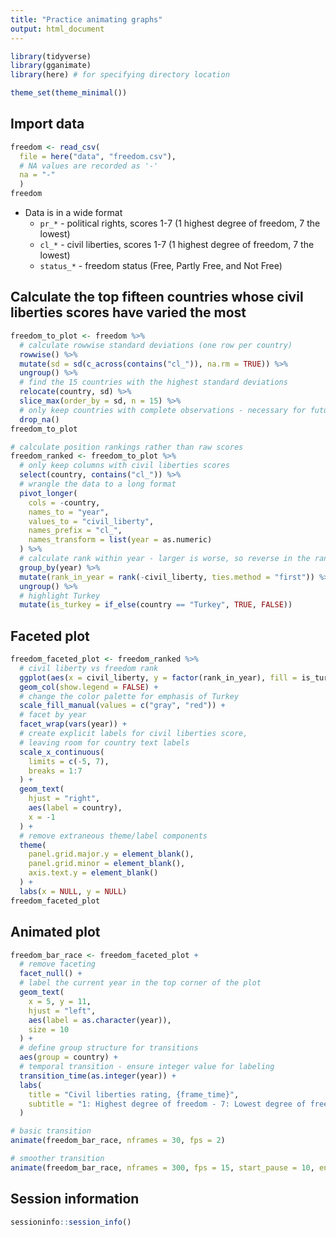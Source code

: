 ```yaml
---
title: "Practice animating graphs"
output: html_document
---
```


```r
library(tidyverse)
library(gganimate)
library(here) # for specifying directory location

theme_set(theme_minimal())
```

## Import data

```r
freedom <- read_csv(
  file = here("data", "freedom.csv"),
  # NA values are recorded as '-'
  na = "-"
  )
freedom
```

- Data is in a wide format
    - `pr_*` - political rights, scores 1-7 (1 highest degree of freedom, 7 the lowest)
    - `cl_*` - civil liberties, scores 1-7 (1 highest degree of freedom, 7 the lowest)
    - `status_*` - freedom status (Free, Partly Free, and Not Free)

## Calculate the top fifteen countries whose civil liberties scores have varied the most

```r
freedom_to_plot <- freedom %>%
  # calculate rowwise standard deviations (one row per country)
  rowwise() %>%
  mutate(sd = sd(c_across(contains("cl_")), na.rm = TRUE)) %>%
  ungroup() %>%
  # find the 15 countries with the highest standard deviations
  relocate(country, sd) %>%
  slice_max(order_by = sd, n = 15) %>%
  # only keep countries with complete observations - necessary for future plotting
  drop_na()
freedom_to_plot

# calculate position rankings rather than raw scores
freedom_ranked <- freedom_to_plot %>%
  # only keep columns with civil liberties scores
  select(country, contains("cl_")) %>%
  # wrangle the data to a long format
  pivot_longer(
    cols = -country,
    names_to = "year",
    values_to = "civil_liberty",
    names_prefix = "cl_",
    names_transform = list(year = as.numeric)
  ) %>%
  # calculate rank within year - larger is worse, so reverse in the ranking
  group_by(year) %>%
  mutate(rank_in_year = rank(-civil_liberty, ties.method = "first")) %>%
  ungroup() %>%
  # highlight Turkey
  mutate(is_turkey = if_else(country == "Turkey", TRUE, FALSE))
```

## Faceted plot

```r
freedom_faceted_plot <- freedom_ranked %>%
  # civil liberty vs freedom rank
  ggplot(aes(x = civil_liberty, y = factor(rank_in_year), fill = is_turkey)) +
  geom_col(show.legend = FALSE) +
  # change the color palette for emphasis of Turkey
  scale_fill_manual(values = c("gray", "red")) +
  # facet by year
  facet_wrap(vars(year)) +
  # create explicit labels for civil liberties score,
  # leaving room for country text labels
  scale_x_continuous(
    limits = c(-5, 7),
    breaks = 1:7
  ) +
  geom_text(
    hjust = "right",
    aes(label = country),
    x = -1
  ) +
  # remove extraneous theme/label components
  theme(
    panel.grid.major.y = element_blank(),
    panel.grid.minor = element_blank(),
    axis.text.y = element_blank()
  ) +
  labs(x = NULL, y = NULL)
freedom_faceted_plot
```

## Animated plot

```r
freedom_bar_race <- freedom_faceted_plot +
  # remove faceting
  facet_null() +
  # label the current year in the top corner of the plot
  geom_text(
    x = 5, y = 11,
    hjust = "left",
    aes(label = as.character(year)),
    size = 10
  ) +
  # define group structure for transitions
  aes(group = country) +
  # temporal transition - ensure integer value for labeling
  transition_time(as.integer(year)) +
  labs(
    title = "Civil liberties rating, {frame_time}",
    subtitle = "1: Highest degree of freedom - 7: Lowest degree of freedom"
  )

# basic transition
animate(freedom_bar_race, nframes = 30, fps = 2)
```

```r
# smoother transition
animate(freedom_bar_race, nframes = 300, fps = 15, start_pause = 10, end_pause = 10)
```

## Session information

```r
sessioninfo::session_info()
```
